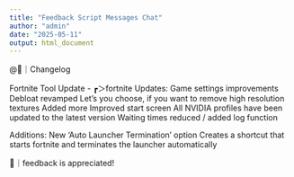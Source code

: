 ```yaml
---
title: "Feedback Script Messages Chat"
author: "admin"
date: "2025-05-11"
output: html_document
---
```


@📰｜Changelog 

Fortnite Tool Update - ⁠┏＞fortnite
Updates:
Game settings improvements
Debloat revamped
Let's you choose, if you want to remove high resolution textures
Added more
Improved start screen
All NVIDIA profiles have been updated to the latest version
Waiting times reduced / added log function

Additions:
New 'Auto Launcher Termination' option
Creates a shortcut that starts fortnite and terminates the launcher automatically

⁠📨｜feedback is appreciated!

